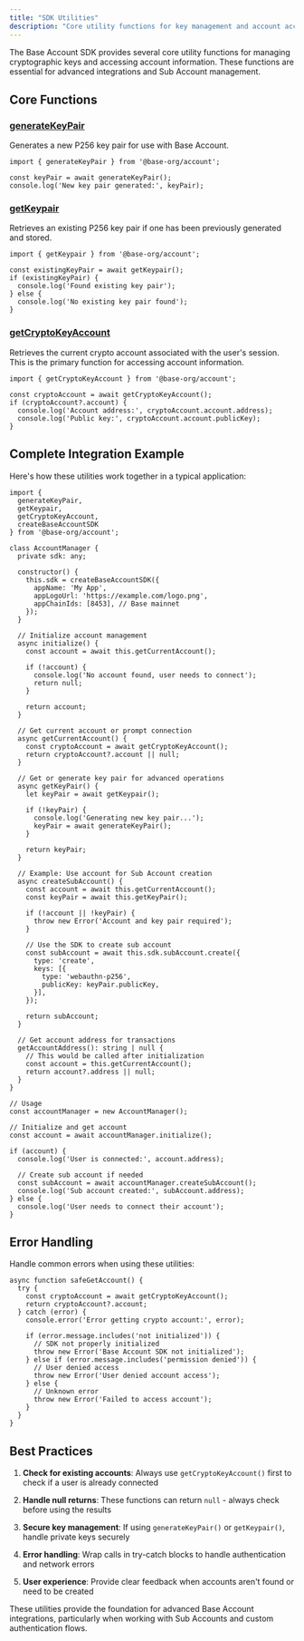```yaml
---
title: "SDK Utilities"
description: "Core utility functions for key management and account access"
---
```


The Base Account SDK provides several core utility functions for managing cryptographic keys and accessing account information. These functions are essential for advanced integrations and Sub Account management.

## Core Functions

### [generateKeyPair](/base-account/reference/core/generateKeyPair)

Generates a new P256 key pair for use with Base Account.

```tsx
import { generateKeyPair } from '@base-org/account';

const keyPair = await generateKeyPair();
console.log('New key pair generated:', keyPair);
```

### [getKeypair](/base-account/reference/core/getKeypair)

Retrieves an existing P256 key pair if one has been previously generated and stored.

```tsx
import { getKeypair } from '@base-org/account';

const existingKeyPair = await getKeypair();
if (existingKeyPair) {
  console.log('Found existing key pair');
} else {
  console.log('No existing key pair found');
}
```

### [getCryptoKeyAccount](/base-account/reference/core/getCryptoKeyAccount)

Retrieves the current crypto account associated with the user's session. This is the primary function for accessing account information.

```tsx
import { getCryptoKeyAccount } from '@base-org/account';

const cryptoAccount = await getCryptoKeyAccount();
if (cryptoAccount?.account) {
  console.log('Account address:', cryptoAccount.account.address);
  console.log('Public key:', cryptoAccount.account.publicKey);
}
```

## Complete Integration Example

Here's how these utilities work together in a typical application:

```tsx
import { 
  generateKeyPair, 
  getKeypair, 
  getCryptoKeyAccount,
  createBaseAccountSDK 
} from '@base-org/account';

class AccountManager {
  private sdk: any;
  
  constructor() {
    this.sdk = createBaseAccountSDK({
      appName: 'My App',
      appLogoUrl: 'https://example.com/logo.png',
      appChainIds: [8453], // Base mainnet
    });
  }
  
  // Initialize account management
  async initialize() {
    const account = await this.getCurrentAccount();
    
    if (!account) {
      console.log('No account found, user needs to connect');
      return null;
    }
    
    return account;
  }
  
  // Get current account or prompt connection
  async getCurrentAccount() {
    const cryptoAccount = await getCryptoKeyAccount();
    return cryptoAccount?.account || null;
  }
  
  // Get or generate key pair for advanced operations
  async getKeyPair() {
    let keyPair = await getKeypair();
    
    if (!keyPair) {
      console.log('Generating new key pair...');
      keyPair = await generateKeyPair();
    }
    
    return keyPair;
  }
  
  // Example: Use account for Sub Account creation
  async createSubAccount() {
    const account = await this.getCurrentAccount();
    const keyPair = await this.getKeyPair();
    
    if (!account || !keyPair) {
      throw new Error('Account and key pair required');
    }
    
    // Use the SDK to create sub account
    const subAccount = await this.sdk.subAccount.create({
      type: 'create',
      keys: [{
        type: 'webauthn-p256',
        publicKey: keyPair.publicKey,
      }],
    });
    
    return subAccount;
  }
  
  // Get account address for transactions
  getAccountAddress(): string | null {
    // This would be called after initialization
    const account = this.getCurrentAccount();
    return account?.address || null;
  }
}

// Usage
const accountManager = new AccountManager();

// Initialize and get account
const account = await accountManager.initialize();

if (account) {
  console.log('User is connected:', account.address);
  
  // Create sub account if needed
  const subAccount = await accountManager.createSubAccount();
  console.log('Sub account created:', subAccount.address);
} else {
  console.log('User needs to connect their account');
}
```

## Error Handling

Handle common errors when using these utilities:

```tsx
async function safeGetAccount() {
  try {
    const cryptoAccount = await getCryptoKeyAccount();
    return cryptoAccount?.account;
  } catch (error) {
    console.error('Error getting crypto account:', error);
    
    if (error.message.includes('not initialized')) {
      // SDK not properly initialized
      throw new Error('Base Account SDK not initialized');
    } else if (error.message.includes('permission denied')) {
      // User denied access
      throw new Error('User denied account access');
    } else {
      // Unknown error
      throw new Error('Failed to access account');
    }
  }
}
```

## Best Practices

1. **Check for existing accounts**: Always use `getCryptoKeyAccount()` first to check if a user is already connected

2. **Handle null returns**: These functions can return `null` - always check before using the results

3. **Secure key management**: If using `generateKeyPair()` or `getKeypair()`, handle private keys securely

4. **Error handling**: Wrap calls in try-catch blocks to handle authentication and network errors

5. **User experience**: Provide clear feedback when accounts aren't found or need to be created

These utilities provide the foundation for advanced Base Account integrations, particularly when working with Sub Accounts and custom authentication flows.
